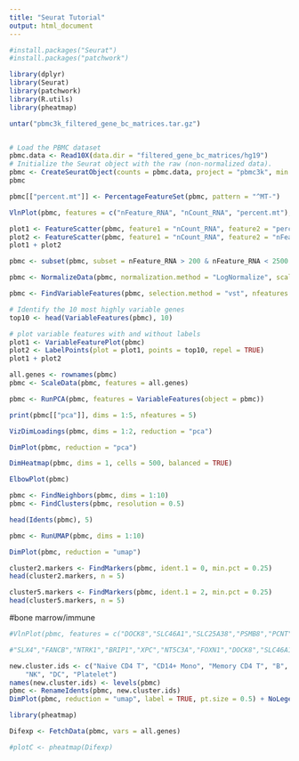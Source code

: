 ```yaml
---
title: "Seurat Tutorial"
output: html_document
---
```


```r
#install.packages("Seurat")
#install.packages("patchwork")

library(dplyr)
library(Seurat)
library(patchwork)
library(R.utils)
library(pheatmap)
```


```r
untar("pbmc3k_filtered_gene_bc_matrices.tar.gz")


```

```r

```


```r
# Load the PBMC dataset
pbmc.data <- Read10X(data.dir = "filtered_gene_bc_matrices/hg19")
# Initialize the Seurat object with the raw (non-normalized data).
pbmc <- CreateSeuratObject(counts = pbmc.data, project = "pbmc3k", min.cells = 3, min.features = 200)
pbmc
```


```r
pbmc[["percent.mt"]] <- PercentageFeatureSet(pbmc, pattern = "^MT-")
```


```r
VlnPlot(pbmc, features = c("nFeature_RNA", "nCount_RNA", "percent.mt"), ncol = 3)
```


```r
plot1 <- FeatureScatter(pbmc, feature1 = "nCount_RNA", feature2 = "percent.mt")
plot2 <- FeatureScatter(pbmc, feature1 = "nCount_RNA", feature2 = "nFeature_RNA")
plot1 + plot2
```


```r
pbmc <- subset(pbmc, subset = nFeature_RNA > 200 & nFeature_RNA < 2500 & percent.mt < 5)
```

```r
pbmc <- NormalizeData(pbmc, normalization.method = "LogNormalize", scale.factor = 10000)
```


```r
pbmc <- FindVariableFeatures(pbmc, selection.method = "vst", nfeatures = 2000)

# Identify the 10 most highly variable genes
top10 <- head(VariableFeatures(pbmc), 10)

# plot variable features with and without labels
plot1 <- VariableFeaturePlot(pbmc)
plot2 <- LabelPoints(plot = plot1, points = top10, repel = TRUE)
plot1 + plot2
```


```r
all.genes <- rownames(pbmc)
pbmc <- ScaleData(pbmc, features = all.genes)
```


```r
pbmc <- RunPCA(pbmc, features = VariableFeatures(object = pbmc))
```


```r
print(pbmc[["pca"]], dims = 1:5, nfeatures = 5)
```


```r
VizDimLoadings(pbmc, dims = 1:2, reduction = "pca")
```


```r
DimPlot(pbmc, reduction = "pca")
```


```r
DimHeatmap(pbmc, dims = 1, cells = 500, balanced = TRUE)
```


```r
ElbowPlot(pbmc)
```


```r
pbmc <- FindNeighbors(pbmc, dims = 1:10)
pbmc <- FindClusters(pbmc, resolution = 0.5)
```


```r
head(Idents(pbmc), 5)
```


```r
pbmc <- RunUMAP(pbmc, dims = 1:10)
```


```r
DimPlot(pbmc, reduction = "umap")
```


```r
cluster2.markers <- FindMarkers(pbmc, ident.1 = 0, min.pct = 0.25)
head(cluster2.markers, n = 5)
```


```r
cluster5.markers <- FindMarkers(pbmc, ident.1 = 2, min.pct = 0.25)
head(cluster5.markers, n = 5)

```


#bone marrow/immune

```r
#VlnPlot(pbmc, features = c("DOCK8","SLC46A1","SLC25A38","PSMB8","PCNT","TBX1","NOP10","FANCC","SLC35C1"))

#"SLX4","FANCB","NTRK1","BRIP1","XPC","NT5C3A","FOXN1","DOCK8","SLC46A1","SLC25A38","PSMB8","PCNT","TBX1","NOP10","FANCC","SLC35C1","FANCF","ITCH","PLCG2","MGAT2","LYST","IKBKG","FANCG","SGSH","FANCE","UVSSA","MT-TP","ERCC4","RTEL1","MMADHC","JAGN1","UMPS","BLOC1S6","DSG1","DHFR","MTRR","DNMT3B","CD151","ADA","TBXAS1","WRAP53","LRBA","FANCD2","AIRE","RPS19","ANKRD26","FTCD","BRCA2","CBS","NIPBL","TNFRSF13B","PEPD","ABHD5","TTC7A","PGK1","FANCA","ABCB7","GBA1","AK2","ERCC6L2","CEP57","IRX5","GATA2","MAN2B1","RAD51C","LIG4","IFIH1","JAK3","HAX1","TBCE","MTR","ACP5","RBM8A","KLF1","FANCM","LBR","SEC23B","HPS1","CLPB","PMS2","DKC1","TMPRSS6","NBN","GTF2H5","RNF168","ATM","SMARCAL1","CYB5R3","XPA","BLM","MYH9","ERCC1","FOXP3","PALB2","PGM3","FANCI","RAD50","FANCL","SBDS","SPRTN","DDX11","RECQL4","USB1","MAPRE2","MECOM","HOXA11","TERT","PARN","TINF2","TERC","GTF2E2","SAMD9L","TFRC","SEC61A1","OTULIN","IARS1","EMG1","TRNT1","CAD","SRP54","SLC37A4","POLE","SAMD9","FUT8","EXTL3","BRD4","NBAS","NPM1","AP1B1","UQCRFS1","CDC42","MADD","PRIM1","TPP2","MYSM1","NFE2L2","PAX1"

```




```r
new.cluster.ids <- c("Naive CD4 T", "CD14+ Mono", "Memory CD4 T", "B", "CD8 T", "FCGR3A+ Mono",
    "NK", "DC", "Platelet")
names(new.cluster.ids) <- levels(pbmc)
pbmc <- RenameIdents(pbmc, new.cluster.ids)
DimPlot(pbmc, reduction = "umap", label = TRUE, pt.size = 0.5) + NoLegend()

```



```r
library(pheatmap)
```




```r
Difexp <- FetchData(pbmc, vars = all.genes)
```


```r
#plotC <- pheatmap(Difexp)
```





